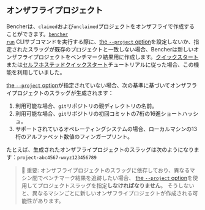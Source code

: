 ## オンザフライプロジェクト

Bencherは、`claimed`および`unclaimed`プロジェクトをオンザフライで作成することができます。<code><a href="/ja/docs/explanation/bencher-run/">bencher run</a></code> CLIサブコマンドを実行する際に、[the `--project` option][project option]を設定しないか、指定されたスラッグが既存のプロジェクトと一致しない場合、Bencherは新しいオンザフライプロジェクトをベンチマーク結果用に作成します。[クイックスタート][quick start]または[セルフホステッドクイックスタート][self-hosted quick start]チュートリアルに従った場合、この機能を利用していました。

[the `--project` option][project option]が指定されていない場合、次の基準に基づいてオンザフライプロジェクトのスラッグが生成されます：

1. 利用可能な場合、`git`リポジトリの親ディレクトリの名前。
2. 利用可能な場合、`git`リポジトリの初回コミットの7桁の16進ショートハッシュ。
3. サポートされているオペレーティングシステムの場合、ローカルマシンの13桁のアルファベット数値のフィンガープリント。

たとえば、生成されたオンザフライプロジェクトのスラッグは次のようになります：`project-abc4567-wxyz123456789`

> 🐰 重要: オンザフライプロジェクトのスラッグに依存しており、異なるマシン間でベンチマーク結果を追跡したい場合、
> [the `--project` option][project option]を使用してプロジェクトスラッグを指定**しなければなりません**。
> そうしないと、異なるマシンごとに新しいオンザフライプロジェクトが作成される可能性があります。

[project option]: /ja/docs/explanation/bencher-run/#--project-project
[quick start]: /ja/docs/tutorial/quick-start/
[self-hosted quick start]: /ja/docs/tutorial/docker/
